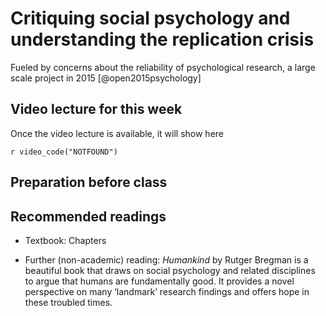 # Critiquing social psychology and understanding the replication crisis

Fueled by concerns about the reliability of psychological research, a large scale project in 2015 [@open2015psychology]


## Video lecture for this week

Once the video lecture is available, it will show here

`r video_code("NOTFOUND")`


## Preparation before class



## Recommended readings

* Textbook: Chapters 

* Further (non-academic) reading: *Humankind* by Rutger Bregman is a beautiful book that draws on social psychology and related disciplines to argue that humans are fundamentally good. It provides a novel perspective on many 'landmark' research findings and offers hope in these troubled times.

